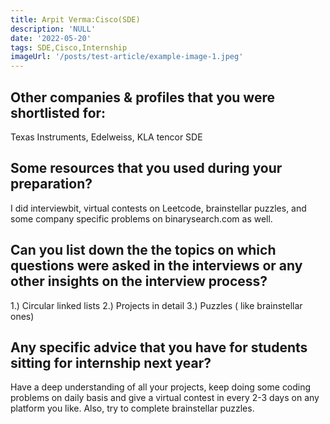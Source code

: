 ```yaml
---
title: Arpit Verma:Cisco(SDE)
description: 'NULL' 
date: '2022-05-20'
tags: SDE,Cisco,Internship
imageUrl: '/posts/test-article/example-image-1.jpeg'
---
```


## Other companies & profiles that you were shortlisted for:
Texas Instruments, Edelweiss, KLA tencor SDE

## Some resources that you used during your preparation?
I did interviewbit, virtual contests on Leetcode, brainstellar puzzles, and some company specific problems on binarysearch.com as well.

## Can you list down the the topics on which questions were asked in the interviews or any other insights on the interview process?
1.) Circular linked lists
2.) Projects in detail
3.) Puzzles ( like brainstellar ones)
## Any specific advice that you have for students sitting for internship next year?
Have a deep understanding of all your projects, keep doing some coding problems on daily basis and give a virtual contest in every 2-3 days on any platform you like. Also, try to complete brainstellar puzzles.

